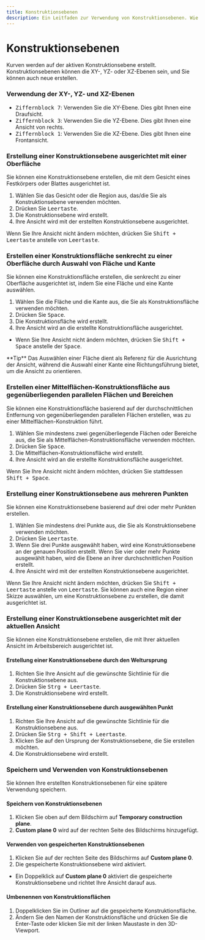 ```yaml
---
title: Konstruktionsebenen
description: Ein Leitfaden zur Verwendung von Konstruktionsebenen. Wie man sie erstellt, speichert und wiederverwendet.
---
```


# Konstruktionsebenen

Kurven werden auf der aktiven Konstruktionsebene erstellt. 
Konstruktionsebenen können die XY-, YZ- oder XZ-Ebenen sein, und Sie können auch neue erstellen.

### Verwendung der XY-, YZ- und XZ-Ebenen

- <kbd>Ziffernblock 7</kbd>: Verwenden Sie die XY-Ebene. Dies gibt Ihnen eine Draufsicht.
- <kbd>Ziffernblock 3</kbd>: Verwenden Sie die YZ-Ebene. Dies gibt Ihnen eine Ansicht von rechts.
- <kbd>Ziffernblock 1</kbd>: Verwenden Sie die XZ-Ebene. Dies gibt Ihnen eine Frontansicht.

### Erstellung einer Konstruktionsebene ausgerichtet mit einer Oberfläche

Sie können eine Konstruktionsebene erstellen, die mit dem Gesicht eines Festkörpers oder Blattes ausgerichtet ist.

1. Wählen Sie das Gesicht oder die Region aus, das/die Sie als Konstruktionsebene verwenden möchten.
2. Drücken Sie <kbd>Leertaste</kbd>.
3. Die Konstruktionsebene wird erstellt.
4. Ihre Ansicht wird mit der erstellten Konstruktionsebene ausgerichtet.

<VideoPlayer fileName="construction-plane-1"/>

Wenn Sie Ihre Ansicht nicht ändern möchten, drücken Sie <kbd>Shift + Leertaste</kbd> anstelle von <kbd>Leertaste</kbd>.

### Erstellen einer Konstruktionsfläche senkrecht zu einer Oberfläche durch Auswahl von Fläche und Kante

Sie können eine Konstruktionsfläche erstellen, die senkrecht zu einer Oberfläche ausgerichtet ist, indem Sie eine Fläche und eine Kante auswählen.

1. Wählen Sie die Fläche und die Kante aus, die Sie als Konstruktionsfläche verwenden möchten.
2. Drücken Sie <kbd>Space</kbd>.
3. Die Konstruktionsfläche wird erstellt.
4. Ihre Ansicht wird an die erstellte Konstruktionsfläche ausgerichtet.

- Wenn Sie Ihre Ansicht nicht ändern möchten, drücken Sie <kbd>Shift + Space</kbd> anstelle der <kbd>Space</kbd>.

<VideoPlayer fileName="construction-plane-6"/>

<Callout type="info" emoji="💡">
**Tip**
   Das Auswählen einer Fläche dient als Referenz für die Ausrichtung der Ansicht, während die Auswahl einer Kante eine Richtungsführung bietet, um die Ansicht zu orientieren.
</Callout>

### Erstellen einer Mittelflächen-Konstruktionsfläche aus gegenüberliegenden parallelen Flächen und Bereichen

Sie können eine Konstruktionsfläche basierend auf der durchschnittlichen Entfernung von gegenüberliegenden parallelen Flächen erstellen, was zu einer Mittelflächen-Konstruktion führt.

1. Wählen Sie mindestens zwei gegenüberliegende Flächen oder Bereiche aus, die Sie als Mittelflächen-Konstruktionsfläche verwenden möchten.
2. Drücken Sie <kbd>Space</kbd>.
3. Die Mittelflächen-Konstruktionsfläche wird erstellt.
4. Ihre Ansicht wird an die erstellte Konstruktionsfläche ausgerichtet.

<VideoPlayer fileName="construction-plane-2"/> 

Wenn Sie Ihre Ansicht nicht ändern möchten, drücken Sie stattdessen <kbd>Shift + Space</kbd>.

### Erstellung einer Konstruktionsebene aus mehreren Punkten

Sie können eine Konstruktionsebene basierend auf drei oder mehr Punkten erstellen.

1. Wählen Sie mindestens drei Punkte aus, die Sie als Konstruktionsebene verwenden möchten.
2. Drücken Sie <kbd>Leertaste</kbd>.
3. Wenn Sie drei Punkte ausgewählt haben, wird eine Konstruktionsebene an der genauen Position erstellt. Wenn Sie vier oder mehr Punkte ausgewählt haben, wird die Ebene an ihrer durchschnittlichen Position erstellt.
4. Ihre Ansicht wird mit der erstellten Konstruktionsebene ausgerichtet.

<VideoPlayer fileName="construction-plane-3"/>

Wenn Sie Ihre Ansicht nicht ändern möchten, drücken Sie <kbd>Shift + Leertaste</kbd> anstelle von <kbd>Leertaste</kbd>.
Sie können auch eine Region einer Skizze auswählen, um eine Konstruktionsebene zu erstellen, die damit ausgerichtet ist.

### Erstellung einer Konstruktionsebene ausgerichtet mit der aktuellen Ansicht

Sie können eine Konstruktionsebene erstellen, die mit Ihrer aktuellen Ansicht im Arbeitsbereich ausgerichtet ist.

#### Erstellung einer Konstruktionsebene durch den Weltursprung

1. Richten Sie Ihre Ansicht auf die gewünschte Sichtlinie für die Konstruktionsebene aus.
2. Drücken Sie <kbd>Strg + Leertaste</kbd>.
3. Die Konstruktionsebene wird erstellt.

<VideoPlayer fileName="construction-plane-4"/>

#### Erstellung einer Konstruktionsebene durch ausgewählten Punkt

1. Richten Sie Ihre Ansicht auf die gewünschte Sichtlinie für die Konstruktionsebene aus.
2. Drücken Sie <kbd>Strg + Shift + Leertaste</kbd>.
3. Klicken Sie auf den Ursprung der Konstruktionsebene, die Sie erstellen möchten.
4. Die Konstruktionsebene wird erstellt.

<VideoPlayer fileName="construction-plane-5"/> 

### Speichern und Verwenden von Konstruktionsebenen

Sie können Ihre erstellten Konstruktionsebenen für eine spätere Verwendung speichern.

#### Speichern von Konstruktionsebenen

1. Klicken Sie oben auf dem Bildschirm auf **Temporary construction plane**.
2. **Custom plane 0** wird auf der rechten Seite des Bildschirms hinzugefügt.

#### Verwenden von gespeicherten Konstruktionsebenen

1. Klicken Sie auf der rechten Seite des Bildschirms auf **Custom plane 0**.
2. Die gespeicherte Konstruktionsebene wird aktiviert.

- Ein Doppelklick auf **Custom plane 0** aktiviert die gespeicherte Konstruktionsebene und richtet Ihre Ansicht darauf aus.

#### Umbenennen von Konstruktionsflächen

1. Doppelklicken Sie im Outliner auf die gespeicherte Konstruktionsfläche.
2. Ändern Sie den Namen der Konstruktionsfläche und drücken Sie die Enter-Taste oder klicken Sie mit der linken Maustaste in den 3D-Viewport.